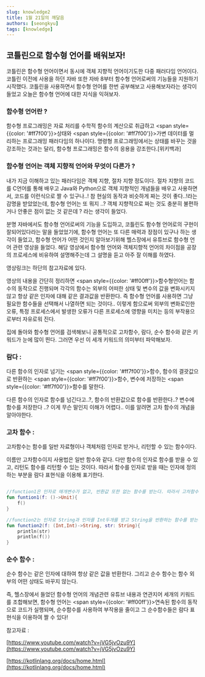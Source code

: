```yaml
---
slug: knowledge2
title: 1월 21일의 깨달음
authors: [seongkyu]
tags: [knowledge]
---
```


## 코틀린으로 함수형 언어를 배워보자!

코틀린은 함수형 언어이면서 동시에 객체 지향적 언어이기도한 다중 패러다임 언어이다. 코틀린 이전에 사용을 하던 자바 또한 자바 8부터 함수형 언어로써의 기능들을 지원하기 시작했다. 코틀린을 사용하면서 함수형 언어를 한번 공부해보고 사용해보자라는 생각이 들었고 오늘은 함수형 언어에 대한 지식을 익혀보자.

### 함수형 언어란 ?

함수형 프로그래밍은 자료 처리를 수학적 함수의 계산으로 취급하고  <span style={{color: '#ff7f00'}}>상태</span>와  <span style={{color: '#ff7f00'}}>가변 데이터</span>를 멀리하는 프로그래밍 패러다임의 하나이다. 명령형 프로그래밍에서는 상태를 바꾸는 것을 강조하는 것과는 달리, 함수형 프로그래밍은 함수의 응용을 강조한다.[위키백과]

### 함수형 언어는 객체 지향적 언어와 무엇이 다른가 ?

내가 지금 이해하고 있는 패러다임은 객체 지향, 절차 지향 정도이다. 절차 지향의 코드를 C언어를 통해 배우고 Java와 Python으로 객체 지향적인 개념들을 배우고 사용하면서, 코드를 이런식으로 짤 수 있구나..! 참 현실의 동작과 비슷하게 짜는 것이 좋다..!라는 감명을 받았었는데, 함수형 언어는 또 뭐지 ..?  객체 지향적으로 짜는 것도 충분히 불편하거나 안좋은 점이 없는 것 같은데 ? 라는 생각이 들었다.

분명 자바에서도 함수형 언어로써의 기능을 도입하고, 코틀린도 함수형 언어로의 구현이 잘되어있다라는 말을 들었었기에, 함수형 언어는 또 다른 매력과 장점이 있구나 하는 생각이 들었고, 함수형 언어가 어떤 것인지 알아보기위해 헬스장에서 유튜브로 함수형 언어 관련 영상을 들었다. 해당 영상에서 함수형 언어와 객체지향적 언어의 차이점을 공장의 프로세스에 비유하여 설명해주는데 그 설명을 듣고 아주 잘 이해를 하였다.

영상링크는 하단의 참고자료에 있다.

영상의 내용을 간단히 정리하면  <span style={{color: '#ff00ff'}}>함수형언어는 함수의 동작으로 진행되며 각각의 함수는 외부의 어떠한 상태 및 변수의 값을 변화시키지 않고 항상 같은 인자에 대해 같은 결과값을 반환한다. 즉 함수형 언어를 사용하면 그냥 필요한 함수들을 선택해서 나열하면 되는 것이다.. 이렇게 함으로써  외부의 변화로인한 오류, 특정 프로세스에서 발생한 오류가 다른 프로세스에 영향을 미치는 등의 부작용으로부터 자유로워 진다.</span>

집에 돌아와 함수형 언어를 검색해보니 공통적으로 고차함수, 람다, 순수 함수와 같은 키워드가 눈에 많이 띈다. 그러면 우선 이 세개 키워드의 의미부터 파악해보자.

### 람다 :

다른 함수의 인자로 넘기는 <span style={{color: '#ff7f00'}}>함수</span>, 함수의 결괏값으로 반환하는 <span style={{color: '#ff7f00'}}>함수</span>, 변수에 저장하는 <span style={{color: '#ff7f00'}}>함수</span>를 말한다.

다른 함수의 인자로 함수를 넘긴다고..?, 함수의 반환값으로 함수를 반환한다..? 변수에 함수를 저장한다 ..? 이게 무슨 말인지 이해가 어렵다.. 이를 알려면 고차 함수의 개념을 알아야한다.

### 고차 함수 :

고차함수는 함수를 일반 자료형이나 객체처럼 인자로 받거나, 리턴할 수 있는 함수이다.

이름만 고차함수이지 사용법은 일반 함수와 같다. 다만 함수의 인자로 함수를 받을 수 있고, 리턴도 함수를 리턴할 수 있는 것이다. 따라서 함수를 인자로 받을 때는 인자에 정의하는 부분을 람다 표현식을 이용해 표기한다.

```kotlin

//function1은 인자로 매개변수가 없고, 반환값 또한 없는 함수를 받는다. 따라서 고차함수이다.
fun funtion1(f: ()->Unit){
	f()
}

//function2는 인자로 String과 인자를 Int두개를 받고 String을 반환하는 함수를 받는다. 따라서 고차함수이다.
fun function2(f: (Int,Int)->String, str: String){
	println(str)
	println(f())
}
```

### 순수 함수 :

순수 함수는 같은 인자에 대하여 항상 같은 값을 반환한다. 그리고 순수 함수는 함수 외부의 어떤 상태도 바꾸지 않는다.

즉, 헬스장에서 들었던 함수형 언어의 개념관련 유튜브 내용과 연관지어 세개의 키워드를 조합해보면, 함수형 언어는 <span style={{color: '#ff00ff'}}>연속된 함수의 동작으로 코드가 실행되며, 순수함수를 사용하여 부작용을 줄이고 그 순수함수들은 람다 표현식을 이용하여 짤 수 있다!</span>

참고자료 :

[https://www.youtube.com/watch?v=jVG5jvOzu9Y](https://www.youtube.com/watch?v=jVG5jvOzu9Y)

[https://kotlinlang.org/docs/home.html](https://kotlinlang.org/docs/home.html)